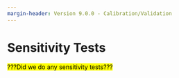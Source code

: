 ```yaml
---
margin-header: Version 9.0.0 - Calibration/Validation
---
```


# Sensitivity Tests

<mark>???Did we do any sensitivity tests???</mark>